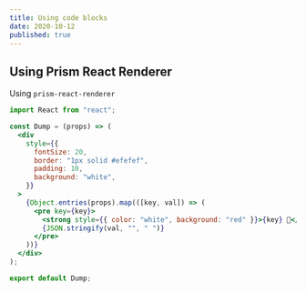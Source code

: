 ```yaml
---
title: Using code blocks
date: 2020-10-12
published: true
---
```


## Using Prism React Renderer

Using `prism-react-renderer`

```jsx react-live
import React from "react";

const Dump = (props) => (
  <div
    style={{
      fontSize: 20,
      border: "1px solid #efefef",
      padding: 10,
      background: "white",
    }}
  >
    {Object.entries(props).map(([key, val]) => (
      <pre key={key}>
        <strong style={{ color: "white", background: "red" }}>{key} 💩</strong>
        {JSON.stringify(val, "", " ")}
      </pre>
    ))}
  </div>
);

export default Dump;
```
